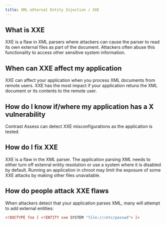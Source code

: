 ```yaml
---
title: XML eXternal Entity Injection / XXE
---
```


## What is XXE

XXE is a flaw in XML parsers where attackers can cause the parser to read its own external files as part of the document.
Attackers often abuse this functionality to access other sensitive system information.

## When can XXE affect my application

XXE can affect your application when you process XML documents from remote users. XXE has the most impact if your application retuns the XML document or its contents to the remote user.

## How do I know if/where my application has a X vulnerability

Contrast Assess can detect XXE misconfigurations as the application is tested.

## How do I fix XXE

XXE is a flaw in the XML parser. The application parsing XML needs to either turn off extenral entity resolution or use a system where it is disabled by default.
Running an application in chroot may limit the exposure of some XXE attacks by making other files unavailable.

## How do people attack XXE flaws
When attackers detect that your application parses XML, many will attempt to add external entities:

```xml
<!DOCTYPE foo [ <!ENTITY xxe SYSTEM "file:///etc/passwd"> ]>
```